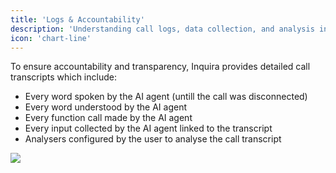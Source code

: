 ```yaml
---
title: 'Logs & Accountability'
description: 'Understanding call logs, data collection, and analysis in Inquira'
icon: 'chart-line'
---
```


To ensure accountability and transparency, Inquira provides detailed call transcripts which include:
- Every word spoken by the AI agent (untill the call was disconnected)
- Every word understood by the AI agent
- Every function call made by the AI agent
- Every input collected by the AI agent linked to the transcript
- Analysers configured by the user to analyse the call transcript

![](/images/workflows/output-log.png)

<script defer src="https://umami.umarniz.com/script.js" data-website-id="c1526d42-6c87-4389-9877-edbdbde4d624"></script>
